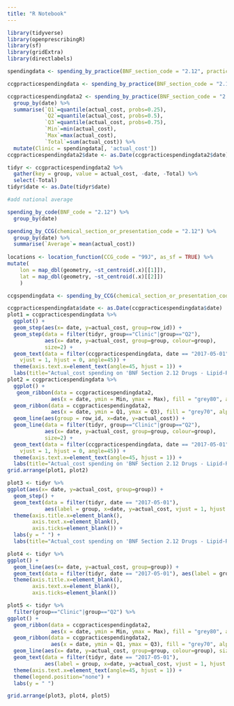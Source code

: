 ```yaml
---
title: "R Notebook"
---
```


```r
library(tidyverse)
library(openprescribingR)
library(sf)
library(gridExtra)
library(directlabels)
```

```r
spendingdata <- spending_by_practice(BNF_section_code = "2.12", practice_code = "G82732")

ccgpracticespendingdata <- spending_by_practice(BNF_section_code = "2.12", CCG_code = "99J")

ccgpracticespendingdata2 <- spending_by_practice(BNF_section_code = "2.12", CCG_code = "99J") %>%
  group_by(date) %>% 
  summarise(`Q1`=quantile(actual_cost, probs=0.25),
            `Q2`=quantile(actual_cost, probs=0.5),
            `Q3`=quantile(actual_cost, probs=0.75),
            `Min`=min(actual_cost),
            `Max`=max(actual_cost),
            `Total`=sum(actual_cost)) %>%
  mutate(Clinic = spendingdata[, 'actual_cost'])
ccgpracticespendingdata2$date <- as.Date(ccgpracticespendingdata2$date)

tidyr <- ccgpracticespendingdata2 %>%
  gather(key = group, value = actual_cost, -date, -Total) %>%
  select(-Total)
tidyr$date <- as.Date(tidyr$date)

#add national average

spending_by_code(BNF_code = "2.12") %>%
  group_by(date)

spending_by_CCG(chemical_section_or_presentation_code = "2.12") %>%
  group_by(date) %>%
  summarise(`Average`= mean(actual_cost))
                     
locations <- location_function(CCG_code = "99J", as_sf = TRUE) %>%
mutate(
    lon = map_dbl(geometry, ~st_centroid(.x)[[1]]),
    lat = map_dbl(geometry, ~st_centroid(.x)[[2]])
    )

ccgspendingdata <- spending_by_CCG(chemical_section_or_presentation_code = "2.12", CCG_code = "99J")
```

```r
ccgpracticespendingdata$date <- as.Date(ccgpracticespendingdata$date)
plot1 = ccgpracticespendingdata %>%
  ggplot() +
  geom_step(aes(x= date, y=actual_cost, group=row_id)) +
  geom_step(data = filter(tidyr, group=="Clinic"|group=="Q2"),
            aes(x= date, y=actual_cost, group=group, colour=group), 
            size=2) + 
  geom_text(data = filter(ccgpracticespendingdata, date == "2017-05-01"), aes(label = row_id, x=date, y=actual_cost, 
    vjust = 1, hjust = 0, angle=45)) +
  theme(axis.text.x=element_text(angle=45, hjust = 1)) +
  labs(title="Actual_cost spending on 'BNF Section 2.12 Drugs - Lipid-Regulating Drugs'")
plot2 = ccgpracticespendingdata %>%
  ggplot() +
   geom_ribbon(data = ccgpracticespendingdata2, 
              aes(x = date, ymin = Min, ymax = Max), fill = "grey80", alpha=0.75) +
  geom_ribbon(data = ccgpracticespendingdata2, 
              aes(x = date, ymin = Q1, ymax = Q3), fill = "grey70", alpha=0.75) +
  geom_line(aes(group = row_id, x=date, y=actual_cost)) +
  geom_line(data = filter(tidyr, group=="Clinic"|group=="Q2"),
            aes(x= date, y=actual_cost, group=group, colour=group), 
            size=2) + 
  geom_text(data = filter(ccgpracticespendingdata, date == "2017-05-01"), aes(label = row_id, x=date, y=actual_cost, 
    vjust = 1, hjust = 0, angle=45)) +
  theme(axis.text.x=element_text(angle=45, hjust = 1)) +
  labs(title="Actual_cost spending on 'BNF Section 2.12 Drugs - Lipid-Regulating Drugs'")
grid.arrange(plot1, plot2)
```

```r
plot3 <- tidyr %>%
ggplot(aes(x= date, y=actual_cost, group=group)) +
  geom_step() +
  geom_text(data = filter(tidyr, date == "2017-05-01"), 
            aes(label = group, x=date, y=actual_cost, vjust = 1, hjust = 0, angle=45)) +
  theme(axis.title.x=element_blank(),
        axis.text.x=element_blank(),
        axis.ticks=element_blank()) +
  labs(y = " ") +
  labs(title="Actual_cost spending on 'BNF Section 2.12 Drugs - Lipid-Regulating Drugs'")

plot4 <- tidyr %>%
ggplot() +
  geom_line(aes(x= date, y=actual_cost, group=group)) +
  geom_text(data = filter(tidyr, date == "2017-05-01"), aes(label = group, x=date, y=actual_cost, vjust = 1, hjust = 0, angle=45)) +
  theme(axis.title.x=element_blank(),
        axis.text.x=element_blank(),
        axis.ticks=element_blank())

plot5 <- tidyr %>%
  filter(group=="Clinic"|group=="Q2") %>%
ggplot() +
  geom_ribbon(data = ccgpracticespendingdata2, 
              aes(x = date, ymin = Min, ymax = Max), fill = "grey80", alpha=0.75) +
  geom_ribbon(data = ccgpracticespendingdata2, 
              aes(x = date, ymin = Q1, ymax = Q3), fill = "grey70", alpha=0.75) +
  geom_line(aes(x= date, y=actual_cost, group=group, colour=group), size=2) +
  geom_text(data = filter(tidyr, date == "2017-05-01"), 
            aes(label = group, x=date, y=actual_cost, vjust = 1, hjust = 0, angle=45)) +
  theme(axis.text.x=element_text(angle=45, hjust = 1)) +
  theme(legend.position="none") +
  labs(y = " ")

grid.arrange(plot3, plot4, plot5)
```
